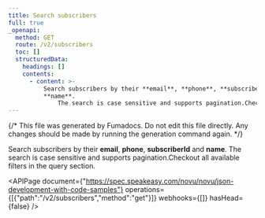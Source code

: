 ```yaml
---
title: Search subscribers
full: true
_openapi:
  method: GET
  route: /v2/subscribers
  toc: []
  structuredData:
    headings: []
    contents:
      - content: >-
          Search subscribers by their **email**, **phone**, **subscriberId** and
          **name**. 
              The search is case sensitive and supports pagination.Checkout all available filters in the query section.
---
```


{/* This file was generated by Fumadocs. Do not edit this file directly. Any changes should be made by running the generation command again. */}

Search subscribers by their **email**, **phone**, **subscriberId** and **name**. 
    The search is case sensitive and supports pagination.Checkout all available filters in the query section.

<APIPage document={"https://spec.speakeasy.com/novu/novu/json-development-with-code-samples"} operations={[{"path":"/v2/subscribers","method":"get"}]} webhooks={[]} hasHead={false} />